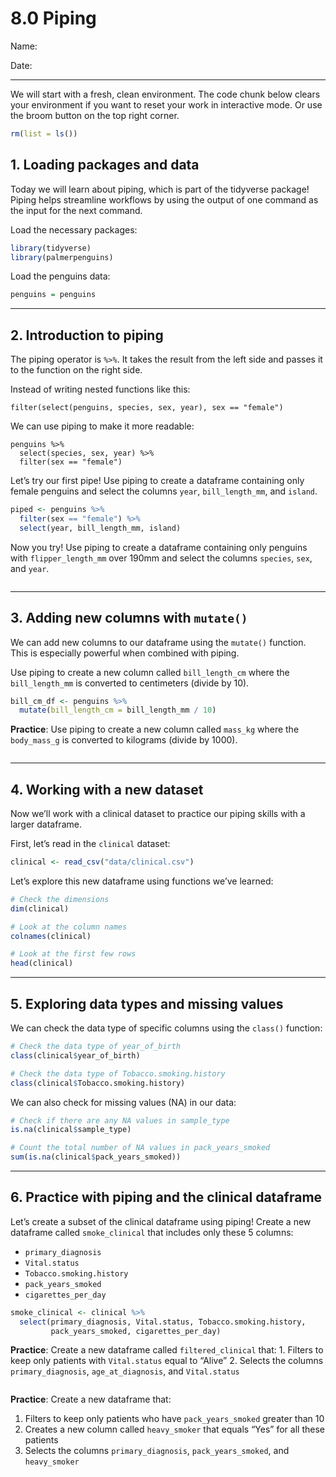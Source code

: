 # 8.0 Piping

Name:

Date:

------------------------------------------------------------------------

We will start with a fresh, clean environment. The code chunk below clears your environment if you want to reset your work in interactive mode. Or use the broom button on the top right corner.

```r
rm(list = ls())
```

## 1. Loading packages and data

Today we will learn about piping, which is part of the tidyverse package! Piping helps streamline workflows by using the output of one command as the input for the next command.

Load the necessary packages:

```r
library(tidyverse)
library(palmerpenguins)
```

Load the penguins data:

```r
penguins = penguins
```

------------------------------------------------------------------------

## 2. Introduction to piping

The piping operator is `%>%`. It takes the result from the left side and passes it to the function on the right side.

Instead of writing nested functions like this:

```         
filter(select(penguins, species, sex, year), sex == "female")
```

We can use piping to make it more readable:

```         
penguins %>%
  select(species, sex, year) %>%
  filter(sex == "female")
```

Let's try our first pipe! Use piping to create a dataframe containing only female penguins and select the columns `year`, `bill_length_mm`, and `island`.

```r
piped <- penguins %>%
  filter(sex == "female") %>%
  select(year, bill_length_mm, island)
```

Now you try! Use piping to create a dataframe containing only penguins with `flipper_length_mm` over 190mm and select the columns `species`, `sex`, and `year`.

```r


```

------------------------------------------------------------------------

## 3. Adding new columns with `mutate()`

We can add new columns to our dataframe using the `mutate()` function. This is especially powerful when combined with piping.

Use piping to create a new column called `bill_length_cm` where the `bill_length_mm` is converted to centimeters (divide by 10).

```r
bill_cm_df <- penguins %>%
  mutate(bill_length_cm = bill_length_mm / 10)
```

**Practice**: Use piping to create a new column called `mass_kg` where the `body_mass_g` is converted to kilograms (divide by 1000).

```r


```

------------------------------------------------------------------------

## 4. Working with a new dataset

Now we'll work with a clinical dataset to practice our piping skills with a larger dataframe.

First, let's read in the `clinical` dataset:

```r
clinical <- read_csv("data/clinical.csv")
```

Let's explore this new dataframe using functions we've learned:

```r
# Check the dimensions
dim(clinical)
```

```r
# Look at the column names
colnames(clinical)
```

```r
# Look at the first few rows
head(clinical)
```

------------------------------------------------------------------------

## 5. Exploring data types and missing values

We can check the data type of specific columns using the `class()` function:

```r
# Check the data type of year_of_birth
class(clinical$year_of_birth)
```

```r
# Check the data type of Tobacco.smoking.history
class(clinical$Tobacco.smoking.history)
```

We can also check for missing values (NA) in our data:

```r
# Check if there are any NA values in sample_type
is.na(clinical$sample_type)
```

```r
# Count the total number of NA values in pack_years_smoked
sum(is.na(clinical$pack_years_smoked))
```

------------------------------------------------------------------------

## 6. Practice with piping and the clinical dataframe

Let's create a subset of the clinical dataframe using piping! Create a new dataframe called `smoke_clinical` that includes only these 5 columns:

-   `primary_diagnosis`
-   `Vital.status`
-   `Tobacco.smoking.history`
-   `pack_years_smoked`
-   `cigarettes_per_day`

```r
smoke_clinical <- clinical %>%
  select(primary_diagnosis, Vital.status, Tobacco.smoking.history,
         pack_years_smoked, cigarettes_per_day)
```

**Practice**: Create a new dataframe called `filtered_clinical` that: 1. Filters to keep only patients with `Vital.status` equal to "Alive" 2. Selects the columns `primary_diagnosis`, `age_at_diagnosis`, and `Vital.status`

```r


```

**Practice**: Create a new dataframe that:

1.  Filters to keep only patients who have `pack_years_smoked` greater than 10
2.  Creates a new column called `heavy_smoker` that equals "Yes" for all these patients
3.  Selects the columns `primary_diagnosis`, `pack_years_smoked`, and `heavy_smoker`

```r


```
